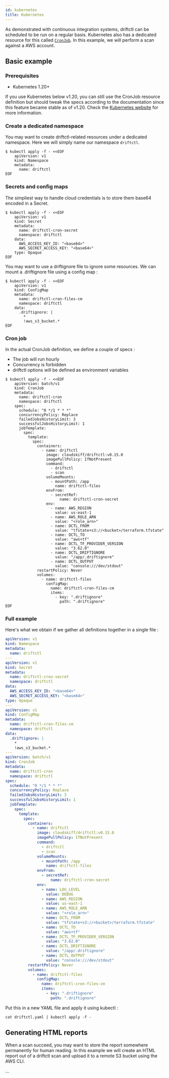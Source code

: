 ```yaml
---
id: kubernetes
title: Kubernetes
---
```


As demonstrated with continuous integration systems, driftctl can be scheduled to be run on a regular basis. Kubernetes also has a dedicated resource for this called [`CronJob`](https://kubernetes.io/docs/concepts/workloads/controllers/cron-jobs/). In this example, we will perform a scan against a AWS account.

## Basic example

### Prerequisites

- Kubernetes 1.20+

If you use Kubernetes below v1.20, you can still use the CronJob resource definition but should tweak the specs according to the documentation since this feature became stable as of v1.20. Check the [Kubernetes website](https://kubernetes.io/docs/home/) for more information.

### Create a dedicated namespace

You may want to create driftctl-related resources under a dedicated namespace. Here we will simply name our namespace `driftctl`.

```shell
$ kubectl apply -f - <<EOF
    apiVersion: v1
    kind: Namespace
    metadata:
      name: driftctl
EOF
```

### Secrets and config maps

The simpliest way to handle cloud credentials is to store them base64 encoded in a Secret.

```shell
$ kubectl apply -f - <<EOF
    apiVersion: v1
    kind: Secret
    metadata:
      name: driftctl-cron-secret
      namespace: driftctl
    data:
      AWS_ACCESS_KEY_ID: "<base64>"
      AWS_SECRET_ACCESS_KEY: "<base64>"
    type: Opaque
EOF
```

You may want to use a driftignore file to ignore some resources. We can mount a .driftignore file using a config map :

```shell
$ kubectl apply -f - <<EOF
    apiVersion: v1
    kind: ConfigMap
    metadata:
      name: driftctl-cron-files-cm
      namespace: driftctl
    data:
      .driftignore: |
        *
        !aws_s3_bucket.*
EOF
```

### Cron job

In the actual CronJob definition, we define a couple of specs :

- The job will run hourly
- Concurrency is forbidden
- driftctl options will be defined as environment variables

```shell
$ kubectl apply -f - <<EOF
    apiVersion: batch/v1
    kind: CronJob
    metadata:
      name: driftctl-cron
      namespace: driftctl
    spec:
      schedule: "0 */1 * * *"
      concurrencyPolicy: Replace
      failedJobsHistoryLimit: 3
      successfulJobsHistoryLimit: 1
      jobTemplate:
        spec:
          template:
            spec:
              containers:
                - name: driftctl
                  image: cloudskiff/driftctl:v0.15.0
                  imagePullPolicy: IfNotPresent
                  command:
                    - driftctl
                    - scan
                  volumeMounts:
                    - mountPath: /app
                      name: driftctl-files
                  envFrom:
                    - secretRef:
                        name: driftctl-cron-secret
                  env:
                    - name: AWS_REGION
                      value: us-east-1
                    - name: AWS_ROLE_ARN
                      value: "<role_arn>"
                    - name: DCTL_FROM
                      value: "tfstate+s3://<bucket>/terraform.tfstate"
                    - name: DCTL_TO
                      value: "aws+tf"
                    - name: DCTL_TF_PROVIDER_VERSION
                      value: "3.62.0"
                    - name: DCTL_DRIFTIGNORE
                      value: "/app/.driftignore"
                    - name: DCTL_OUTPUT
                      value: "console:///dev/stdout"
              restartPolicy: Never
              volumes:
                - name: driftctl-files
                  configMap:
                    name: driftctl-cron-files-cm
                    items:
                      - key: ".driftignore"
                        path: ".driftignore"
EOF
```

### Full example

Here's what we obtain if we gather all definitions together in a single file :

```yaml
apiVersion: v1
kind: Namespace
metadata:
  name: driftctl
---
apiVersion: v1
kind: Secret
metadata:
  name: driftctl-cron-secret
  namespace: driftctl
data:
  AWS_ACCESS_KEY_ID: "<base64>"
  AWS_SECRET_ACCESS_KEY: "<base64>"
type: Opaque
---
apiVersion: v1
kind: ConfigMap
metadata:
  name: driftctl-cron-files-cm
  namespace: driftctl
data:
  .driftignore: |
    *
    !aws_s3_bucket.*
---
apiVersion: batch/v1
kind: CronJob
metadata:
  name: driftctl-cron
  namespace: driftctl
spec:
  schedule: "0 */1 * * *"
  concurrencyPolicy: Replace
  failedJobsHistoryLimit: 3
  successfulJobsHistoryLimit: 1
  jobTemplate:
    spec:
      template:
        spec:
          containers:
            - name: driftctl
              image: cloudskiff/driftctl:v0.15.0
              imagePullPolicy: IfNotPresent
              command:
                - driftctl
                - scan
              volumeMounts:
                - mountPath: /app
                  name: driftctl-files
              envFrom:
                - secretRef:
                    name: driftctl-cron-secret
              env:
                - name: LOG_LEVEL
                  value: DEBUG
                - name: AWS_REGION
                  value: us-east-1
                - name: AWS_ROLE_ARN
                  value: "<role_arn>"
                - name: DCTL_FROM
                  value: "tfstate+s3://<bucket>/terraform.tfstate"
                - name: DCTL_TO
                  value: "aws+tf"
                - name: DCTL_TF_PROVIDER_VERSION
                  value: "3.62.0"
                - name: DCTL_DRIFTIGNORE
                  value: "/app/.driftignore"
                - name: DCTL_OUTPUT
                  value: "console:///dev/stdout"
          restartPolicy: Never
          volumes:
            - name: driftctl-files
              configMap:
                name: driftctl-cron-files-cm
                items:
                  - key: ".driftignore"
                    path: ".driftignore"
```

Put this in a new YAML file and apply it using kubectl :

```shell
cat driftctl.yaml | kubectl apply -f -
```

## Generating HTML reports

When a scan succeed, you may want to store the report somewhere permanently for human reading. In this example we will create an HTML report out of a driftctl scan and upload it to a remote S3 bucket using the AWS CLI.

...